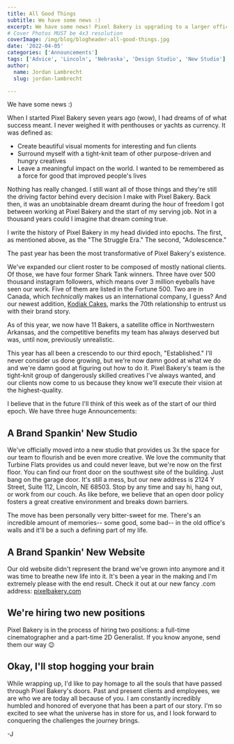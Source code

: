```yaml
---
title: All Good Things
subtitle: We have some news :)
excerpt: We have some news! Pixel Bakery is upgrading to a larger office, increasing our staff size, and continuing to kill it.
# Cover Photos MUST be 4x3 resolution
coverImage: /img/blog/blogheader-all-good-things.jpg
date: '2022-04-05'
categories: ['Announcements']
tags: ['Advice', 'Lincoln', 'Nebraska', 'Design Studio', 'New Studio']
author:
  name: Jordan Lambrecht
  slug: jordan-lambrecht

---
```

We have some news :)

When I started Pixel Bakery seven years ago (wow), I had dreams of of what success meant. I never weighed it with penthouses or yachts as currency. It was defined as:

-   Create beautiful visual moments for interesting and fun clients
-   Surround myself with a tight-knit team of other purpose-driven and hungry creatives
-   Leave a meaningful impact on the world. I wanted to be remembered as a force for good that improved people's lives

Nothing has really changed. I still want all of those things and they're still the driving factor behind every decision I make with Pixel Bakery. Back then, it was an unobtainable dream dreamt during the hour of freedom I got between working at Pixel Bakery and the start of my serving job. Not in a thousand years could I imagine that dream coming true.

I write the history of Pixel Bakery in my head divided into epochs. The first, as mentioned above, as the "The Struggle Era." The second, "Adolescence."

The past year has been the most transformative of Pixel Bakery's existence.

We've expanded our client roster to be composed of mostly national clients. Of those, we have four former Shark Tank winners. Three have over 500 thousand instagram followers, which means over 3 million eyeballs have seen our work. Five of them are listed in the Fortune 500. Two are in Canada, which *technically* makes us an international company, I guess? And our newest addition, [Kodiak Cakes](/work/case-studies/kodiak-cakes-brief-history), marks the 70th relationship to entrust us with their brand story.

As of this year, we now have 11 Bakers, a satellite office in Northwestern Arkansas, and the competitive benefits my team has always deserved but was, until now, previously unrealistic.

This year has all been a crescendo to our third epoch, "Established." I'll never consider us done growing, but we're now damn good at what we do and we're damn good at figuring out how to do it. Pixel Bakery's team is the tight-knit group of dangerously skilled creatives I've always wanted, and our clients now come to us because they know we'll execute their vision at the highest-quality.

I believe that in the future I'll think of this week as of the start of our third epoch. We have three huge Announcements:

## A Brand Spankin' New Studio

We've officially moved into a new studio that provides us 3x the space for our team to flourish and be even more creative. We love the community that Turbine Flats provides us and could never leave, but we're now on the first floor. You can find our front door on the southwest site of the building. Just bang on the garage door. It's still a mess, but our new address is 2124 Y Street, Suite 112, Lincoln, NE 68503. Stop by any time and say hi, hang out, or work from our couch. As like before, we believe that an open door policy fosters a great creative environment and breaks down barriers.

The move has been personally very bitter-sweet for me. There's an incredible amount of memories-- some good, some bad-- in the old office's walls and it'll be a such a defining part of my life.

## A Brand Spankin' New Website

Our old website didn't represent the brand we've grown into anymore and it was time to breathe new life into it. It's been a year in the making and I'm extremely please with the end result. Check it out at our new fancy .com address: [pixelbakery.com](https://pixelbakery.com/)

## We're hiring two new positions

Pixel Bakery is in the process of hiring two positions: a full-time cinematographer and a part-time 2D Generalist. If you know anyone, send them our way 😉

## Okay, I'll stop hogging your brain

While wrapping up, I'd like to pay homage to all the souls that have passed through Pixel Bakery's doors. Past and present clients and employees, we are who we are today all because of you. I am constantly incredibly humbled and honored of everyone that has been a part of our story. I'm so excited to see what the universe has in store for us, and I look forward to conquering the challenges the journey brings.

-J

[](https://medium.com/m/signin?actionUrl=https%3A%2F%2Fmedium.com%2F_%2Fvote%2Fp%2F634c4989fd80&operation=register&redirect=https%3A%2F%2Fpixelbakery.medium.com%2Fall-good-things-634c4989fd80&user=Pixel+Bakery&userId=c5edb7b5d543&source=-----634c4989fd80---------------------clap_footer--------------)

[](https://medium.com/m/signin?actionUrl=https%3A%2F%2Fmedium.com%2F_%2Fvote%2Fp%2F634c4989fd80&operation=register&redirect=https%3A%2F%2Fpixelbakery.medium.com%2Fall-good-things-634c4989fd80&user=Pixel+Bakery&userId=c5edb7b5d543&source=-----634c4989fd80---------------------clap_footer--------------)

[](https://medium.com/m/signin?actionUrl=https%3A%2F%2Fmedium.com%2F_%2Fbookmark%2Fp%2F634c4989fd80&operation=register&redirect=https%3A%2F%2Fpixelbakery.medium.com%2Fall-good-things-634c4989fd80&source=--------------------------bookmark_footer--------------)